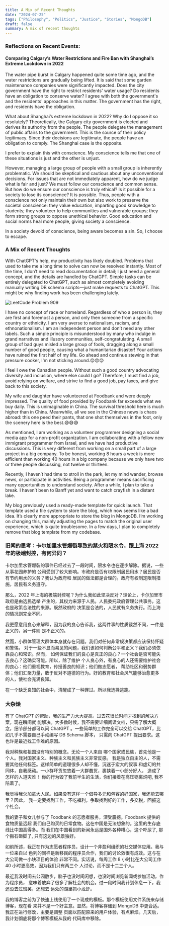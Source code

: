 ```yaml
---
title: A Mix of Recent Thoughts
date: "2024-07-25"
tags: ["Philosophy", "Politics", "Justice", "Stories", "MongoDB"]
draft: false
summary: A mix of recent thoughts
---
```


### Reflections on Recent Events:

#### Comparing Calgary’s Water Restrictions and Fire Ban with Shanghai’s Extreme Lockdown in 2022

The water pipe burst in Calgary happened quite some time ago, and the
water restrictions are gradually being lifted. It is said that some
garden maintenance companies were significantly impacted. Does the city
government have the right to restrict residents' water usage? Do
residents have an obligation to conserve water? I agree with both the
government's and the residents' approaches in this matter. The
government has the right, and residents have the obligation.

What about Shanghai’s extreme lockdown in 2022? Why do I oppose it so
resolutely? Theoretically, the Calgary city government is elected and
derives its authority from the people. The people delegate the
management of public affairs to the government. This is the source of
their policy legitimacy. Since their decisions are legitimate, the
people have an obligation to comply. The Shanghai case is the opposite.

I prefer to explain this with conscience. My conscience tells me that
one of these situations is just and the other is unjust.

However, managing a large group of people with a small group is
inherently problematic. We should be skeptical and cautious about any
unconventional decisions. For issues that are not immediately apparent,
how do we judge what is fair and just? We must follow our conscience and
common sense. But how do we ensure our conscience is truly ethical? Is
it possible for a society to lose its conscience? It is possible. Thus,
people with a conscience not only maintain their own but also work to
preserve the societal conscience: they value education, imparting good
knowledge to students; they volunteer to help communities and vulnerable
groups; they form strong groups to oppose unethical behavior. Good
education and social norms heal more people, giving society a conscience.

In a society devoid of conscience, being aware becomes a sin. So, I
choose to escape.

### A Mix of Recent Thoughts

With ChatGPT's help, my productivity has likely doubled. Problems that
used to take me a long time to solve can now be resolved instantly.
Most of the time, I don’t need to read documentation in detail; I just
need a general concept, and the details are handled by ChatGPT. Simple
tasks can be entirely delegated to ChatGPT, such as almost completely
avoiding manually writing DB schema scripts—just make requests to
ChatGPT. This might be why finding work has been challenging lately.

<img
  src="/static/images/blog-images/Girl_programmer_and_robot.jpeg"
  alt="LeetCode Problem 909"
  className="rotate-[2deg] w-96 h-auto
    shadow-xl shadow-gray-900 dark:shadow-gray-500
    opacity-90"
/>

I have no concept of race or homeland. Regardless of
who a person is, they are first and foremost a person, and only then
someone from a specific country or ethnicity. I am very averse to
nationalism, racism, and ethnonationalism. I am an independent person
and don’t need any other labels. Such a simple principle is misunderstood
by many who indulge in grand narratives and illusory communities,
self-congratulating.
A small group of bad guys misled a large group of fools,
dragging along a small number of good people, causing what a humanitarian disaster!
Your actions have ruined the first half of my life. Go ahead and continue
stewing in that pressure cooker, I'm not sticking around.😡😡😡

I feel I owe the Canadian people. Without such a good country advocating
diversity and inclusion, where else could I go? Therefore, I must find a
job, avoid relying on welfare, and strive to find a good job, pay taxes,
and give back to this society.

My wife and daughter have volunteered at Foodbank and were deeply
impressed. The quality of food provided by Foodbank far exceeds what we
buy daily. This is unimaginable in China. The survival threshold here is
much higher than in China. Meanwhile, all we see in the Chinese news is
chaos abroad: this one peed their pants, that one shot themselves in the
foot, only the scenery here is the best.😅😅😅

As mentioned, I am working as a volunteer programmer designing a social
media app for a non-profit organization. I am collaborating with a fellow
new immigrant programmer from Israel, and we have had productive
discussions. This is very different from working on a small part of a
large project in a big company. To be honest, working 8 hours a week is
more efficient than working 40 hours in a big company because we only
have two or three people discussing, not twelve or thirteen.

Recently, I haven’t had time to stroll in the park, let my mind wander,
browse news, or participate in activities. Being a programmer means
sacrificing many opportunities to understand society. After a while, I
plan to take a break. I haven’t been to Banff yet and want to catch
crayfish in a distant lake.

My blog previously used a ready-made template for quick launch. That
template used a file system to store the blog, which now seems like a
bad idea. It’s clearly more appropriate to store the blog in MongoDB. I’m
working on changing this, mainly adjusting the pages to match the
original user experience, which is quite troublesome. In a few days, I
plan to completely remove that blog template from my codebase.

### 旧闻的思考：卡尔加里水管爆裂导致的禁火和限水令，跟上海 2022 年的极端封控，有何异同？

卡尔加里水管爆裂的事件已经过去了一段时间，限水令也在逐步解除。据说，一些从事花园养护的
公司受到了较大影响。市政府是否有权限制居民用水？居民是否有节约用水的义务？我认为政府和
居民的做法都是合理的。政府有权制定限制措施，居民有义务遵守。

那么，2022 年上海的极端封控呢？为什么我如此坚决反对？理论上，卡尔加里市政府是由选民选举
产生的，其权力来源于人民。人民委托政府管理公共事务，这也是政策合法性的来源。既然政府的
决策是合法的，人民就有义务执行。而上海的情况则完全不同。

我更愿意用良心来解释，因为我的良心告诉我，这两件事的性质截然不同，一件是正义的，另一件则
是不正义的。

然而，小群体管理大群体本身就存在问题。我们对任何非常规决策都应该保持怀疑和警惕。
对于一些不显而易见的问题，我们该如何判断公平和正义？我们必须依靠良心和常识。然而，
如何保证我们的良心是真正的良心？一个社会是否可能失去良心？这确实可能。所以，除了维护
个人良心外，有良心的人还需要维护社会的良心：他们重视教育，传授善良的知识；他们做志愿者，
帮助社区和弱势群体；他们汇聚力量，敢于反对不道德的行为。好的教育和社会风气能够治愈更多
的人，使社会充满良知。

在一个缺乏良知的社会中，清醒成了一种罪过。所以我选择逃跑。

### 大杂烩

有了 ChatGPT 的帮助，我的生产力大大提高。过去花很长时间才找到的解决方案，现在瞬间就
能解决。大多数时候，我不需要详细阅读文档，只需了解大概念，细节部分都可以问 ChatGPT
。一些简单的工作完全可以交给 ChatGPT，比如几乎不需要自己手动编写 DB Schema 脚本，
只需向 ChatGPT 提出要求。这也许是最近找工作难的原因。

我对种族和祖国没有特别的概念。无论一个人来自
哪个国家或民族，首先他是一个人。我对国家主义、种族主义和民族主义非常反感。
我是独立自主的人，不需要其他任何标签。这样简单的道理很多人却不懂，沉迷于宏大的叙事
和虚幻的共同体，自我感动。一小群坏货忽悠着一大群蠢货，裹挟着一小部分好人，
造成了怎样的人道灾难！
你的行为毁了我前半生的生活，你们接着在高压锅离炖吧, 我不陪着了。

我觉得我欠加拿大人民。如果没有这样一个倡导多元和包容的好国家，我还能去哪里？因此，
我一定要找到工作，不吃福利，争取找到好的工作，多交税，回报这个社会。

我的妻子和女儿参与了 Foodbank 的志愿者服务，深受震撼。Foodbank 提供的食物质量远超
我们自己购买的日常食物。这在中国是无法想象的。这里的生存底线比中国高得多。而
我们在中国看到的新闻永远是国外各种糟心，这个吓尿了, 那个搬石砸脚了, 只有这边的风景独好。

如前所述，我正在作为志愿者程序员，设计一个非盈利组织的社交媒体应用。我与一位来自以
色列的同样是新移民的程序员合作，我们的讨论效很有成效。这与在大公司做一小块项目的体验
非常不同。实话说，每周工作 8 小时比在大公司工作 40 小时更高效，因为我们只有两三个
人讨论，而不是十二三个人。

最近我没时间去公园散步，脑子也没时间闲想，也没时间浏览新闻或参加活动。作为程序员，
意味着放弃了很多了解社会的机会。过一段时间我计划休息一下，我还没去过班芙，还想去
远处的湖里抓小龙虾。

我的博客之前为了快速上线使用了一个现成的模板。那个模板使用文件系统来存储博客，现在看
来并不是一个好主意。显然，将博客存储到 MongoDB 中更合适。我正在进行修改，主要是调整
页面以匹配原来的用户体验，有点麻烦。几天后，我计划彻底将那个博客模板从我的
代码库中移除。

